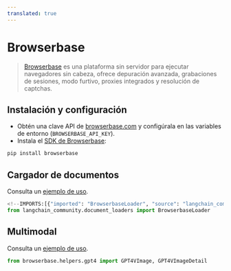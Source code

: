 ```yaml
---
translated: true
---
```


# Browserbase

>[Browserbase](https://browserbase.com) es una plataforma sin servidor para ejecutar navegadores sin cabeza, ofrece depuración avanzada, grabaciones de sesiones, modo furtivo, proxies integrados y resolución de captchas.

## Instalación y configuración

- Obtén una clave API de [browserbase.com](https://browserbase.com) y configúrala en las variables de entorno (`BROWSERBASE_API_KEY`).
- Instala el [SDK de Browserbase](http://github.com/browserbase/python-sdk):

```python
pip install browserbase
```

## Cargador de documentos

Consulta un [ejemplo de uso](/docs/integrations/document_loaders/browserbase).

```python
<!--IMPORTS:[{"imported": "BrowserbaseLoader", "source": "langchain_community.document_loaders", "docs": "https://api.python.langchain.com/en/latest/document_loaders/langchain_community.document_loaders.browserbase.BrowserbaseLoader.html", "title": "Browserbase"}]-->
from langchain_community.document_loaders import BrowserbaseLoader
```

## Multimodal

Consulta un [ejemplo de uso](/docs/integrations/document_loaders/browserbase).

```python
from browserbase.helpers.gpt4 import GPT4VImage, GPT4VImageDetail
```
